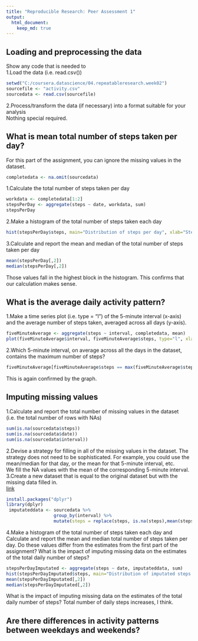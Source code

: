 ```yaml
---
title: "Reproducible Research: Peer Assessment 1"
output: 
  html_document:
    keep_md: true
---
```



## Loading and preprocessing the data
Show any code that is needed to  
1.Load the data (i.e. read.csv())
```r
setwd("C:/coursera.datascience/04.repeatableresearch.week02")
sourcefile <- "activity.csv"
sourcedata <- read.csv(sourcefile)
```
2.Process/transform the data (if necessary) into a format suitable for your analysis  
Nothing special required.  

## What is mean total number of steps taken per day?
For this part of the assignment, you can ignore the missing values in the dataset.  
```r
completedata <- na.omit(sourcedata)
```

1.Calculate the total number of steps taken per day  
```r
workdata <- completedata[1:2]
stepsPerDay <- aggregate(steps ~ date, workdata, sum)
stepsPerDay
```
2.Make a histogram of the total number of steps taken each day  
```r
hist(stepsPerDay$steps, main="Distribution of steps per day", xlab="Steps per day")
```
3.Calculate and report the mean and median of the total number of steps taken per day  
```r
mean(stepsPerDay[,2])
median(stepsPerDay[,2])
```
Those values fall in the  highest block in the histogram. This confirms that our calculation makes sense.  

## What is the average daily activity pattern?
1.Make a time series plot (i.e. type = "l") of the 5-minute interval (x-axis) and the average number of steps taken, averaged across all days (y-axis).  
```r
fiveMinuteAverage <- aggregate(steps ~ interval, completedata, mean)
plot(fiveMinuteAverage$interval, fiveMinuteAverage$steps, type="l", xlab="5-minute interval", ylab="Average number of steps over all days")
```
2.Which 5-minute interval, on average across all the days in the dataset, contains the maximum number of steps?  
```r
fiveMinuteAverage[fiveMinuteAverage$steps == max(fiveMinuteAverage$steps),]
```
This is again confirmed by the graph.  

## Imputing missing values
1.Calculate and report the total number of missing values in the dataset (i.e. the total number of rows with NAs)  
```r
sum(is.na(sourcedata$steps))
sum(is.na(sourcedata$date))
sum(is.na(sourcedata$interval))
```  
2.Devise a strategy for filling in all of the missing values in the dataset. The strategy does not need to be sophisticated. For example, you could use the mean/median for that day, or the mean for that 5-minute interval, etc.  
We fill the NA values with the mean of the corresponding 5-minute interval.
3.Create a new dataset that is equal to the original dataset but with the missing data filled in.  
[link](http://stackoverflow.com/questions/26336122/r-replacing-na-values-by-mean-of-hour-with-dplyr)    
```r
install.packages("dplyr")
library(dplyr)
 imputateddata <- sourcedata %>% 
                  group_by(interval) %>% 
                  mutate(steps = replace(steps, is.na(steps),mean(steps, na.rm=TRUE)))
```  
4.Make a histogram of the total number of steps taken each day and Calculate and report the mean and median total number of steps taken per day. Do these values differ from the estimates from the first part of the assignment? What is the impact of imputing missing data on the estimates of the total daily number of steps?
```r
stepsPerDayImputated <- aggregate(steps ~ date, imputateddata, sum)
hist(stepsPerDayImputated$steps, main="Distribution of imputated steps per day", xlab="Imputated Steps per day")
mean(stepsPerDayImputated[,2])
median(stepsPerDayImputated[,2])
```
What is the impact of imputing missing data on the estimates of the total daily number of steps?
Total number of daily steps increases, I think.  

## Are there differences in activity patterns between weekdays and weekends?
